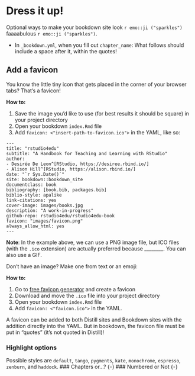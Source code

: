 # Dress it up!

Optional ways to make your bookdown site look `r emo::ji ("sparkles")` faaaabulous `r emo::ji ("sparkles")`.

- In `_bookdown.yml`, when you fill out `chapter_name`: What follows should include a space after it, within the quotes!

## Add a favicon

You know the little tiny icon that gets placed in the corner of your browser tabs? That's a favicon!

**How to:**

1. Save the image you'd like to use (for best results it should be square) in your project directory
2. Open your bookdown `index.Rmd` file
3. Add `favicon: <"insert-path-to-favicon.ico">` in the YAML, like so:

```
--- 
title: "rstudio4edu"
subtitle: "A Handbook for Teaching and Learning with RStudio"
author: 
- Desirée De Leon^[RStudio, https://desiree.rbind.io/]
- Alison Hill^[RStudio, https://alison.rbind.io/]
date: "`r Sys.Date()`"
site: bookdown::bookdown_site
documentclass: book
bibliography: [book.bib, packages.bib]
biblio-style: apalike
link-citations: yes
cover-image: images/books.jpg
description: "A work-in-progress"
github-repo: rstudio4edu/rstudio4edu-book
favicon: "images/favicon.png"
always_allow_html: yes
---
```

:::tip

**Note**: In the example above, we can use a PNG image file, but ICO files (with the `.ico` extension) are actually preferred because ________. You can also use a GIF. 
:::

Don't have an image? Make one from text or an emoji:

**How to:**

1. Go to [free favicon generator](https://favicon.io/) and create a favicon
2. Download and move the `.ico` file into your project directory
3. Open your bookdown `index.Rmd` file
4. Add `favicon: <"favicon.ico">` in the YAML.

:::tip

A favicon can be added to both Distill sites and Bookdown sites with the addition directly into the YAML. But in bookdown, the favicon file must be put in "quotes" (it's not quoted in Distill)!

:::


### Highlight options
Possible styles are `default`, `tango`, `pygments`, `kate`, `monochrome`, `espresso`, `zenburn`, and `haddock`.
### Chapters or...? {-}
### Numbered or Not {-}
